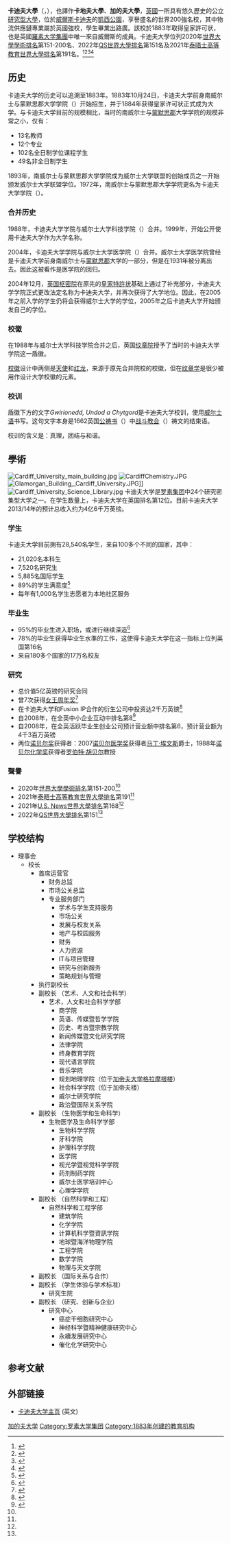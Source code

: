 {{not|威尔士大学卡迪夫学院}}
{{Infobox University
| name = 卡迪夫大学
| native_name = Cardiff University<br />{{lang-cy|Prifysgol Caerdydd}}
| latin_name = 
| image_name = File: Coatofarms-CardiffUni.jpg
| image_size = 235px
| caption = 卡迪夫大学纹章
| motto = {{lang-cy|Gwirionedd Undod A Chytgord}}
| zhmotto = 真理，团结与和谐
| mottoeng = Truth Unity and Harmony
| established = 1883年10月24日 - 南威尔士和蒙茅斯联合学院成立<br>1884年 - 获得皇家许可状正式成为大学<br>1893年 - 成为威尔士大学联盟创始成员并提供威尔士大学学位<br>1972年 - 更名为加帝夫联合学院<br>1988年 - 与威尔士大学科技学院(UWIST)合并<br>1999年 - 更名为加帝夫大学<br>2004年 - 与威尔士大学药学院合并<br>
| type = [[公立大学|公立大学]]
| endowment = [[英镑|£]]2750万（2013）<ref>{{cite web | url = http://www.cardiff.ac.uk/fince/resources/University_Accs_1213.pdf | title = Financial Statements for the Year to 31 July 2013 | accessdate = 2014-02-18 | format = [[Portable_Document_Format|PDF]] | publisher = Cardiff University | page = 14 | deadurl = yes | archiveurl = https://web.archive.org/web/20140413125123/http://www.cardiff.ac.uk/fince/resources/University_Accs_1213.pdf | archivedate = 2014-04-13 }}</ref>
| staff = 5,230
| faculty = 
| chancellor = {{le|珍妮·兰德森|Jenny Randerson, Baroness Randerson|}}女士
| vice_chancellor = {{le|科林·里奥丹|Colin Riordan}}教授
| students = {{HESA student population|INSTID=0179}}（{{HESA year}}）<ref name="HESA citation">{{HESA citation}}</ref>
| undergrad = {{HESA undergraduate population|INSTID=0179}}（{{HESA year}}）<ref name="HESA citation"/>
| postgrad = {{HESA postgraduate population|INSTID=0179}}（{{HESA year}}）<ref name="HESA citation"/>
| other = 
| city = [[加帝夫|加帝夫]]
| country = {{英國}}[[威爾斯|威爾斯]]
| campus = 加帝夫[[市区|市区]]
| colours = {{Scarf|start}}{{Cells|3|#000000}}{{Cell|#D40000}}{{Cells|3|#FFBA00}}{{Cell|#D40000}}{{Cells|3|#000000}}{{Scarf|end}}
| mascot = 
| affiliations = [[罗素大学集团|罗素大学集团]]<br />[[欧洲大学协会|欧洲大学协会]]<br />[[Universities_UK|大学英国团体]]
| website = [http://www.cardiff.ac.uk/ cardiff.ac.uk]
| logo = [[File:Cardiff_University_(logo).svg|center]]
}}
'''卡迪夫大學'''（{{lang-en|Cardiff University}}，{{lang-cy|Prifysgol Caerdydd}}），也譯作'''卡地夫大學'''、'''加的夫大學'''，[[英國|英國]]一所具有悠久歷史的公立[[研究型大學|研究型大學]]，位於[[威爾斯|威爾斯]][[卡迪夫|卡迪夫]]的[[凱西公園|凱西公園]]，享譽盛名的世界200強名校，其中物流供應鏈專業屬於英國強校，學生畢業出路廣。該校於1883年取得皇家許可状，也是英國[[羅素大学集團|羅素大学集團]]中唯一來自威爾斯的成員。卡迪夫大學位列2020年[[世界大學學術排名|世界大學學術排名]]第151-200名、2022年[[QS世界大學排名|QS世界大學排名]]第151名及2021年[[泰晤士高等教育世界大學排名|泰晤士高等教育世界大學排名]]第191名。<ref name="#1">{{cite web|url=https://www.topuniversities.com/universities/cardiff-university#wurs|title=Cardiff University|publisher=Quacquarelli Symonds Limited|language=en|location=London|access-date=2020-08-04|archive-date=2020-12-08|archive-url=https://web.archive.org/web/20201208161950/https://www.topuniversities.com/universities/cardiff-university#wurs|dead-url=no}}</ref><ref name="#2">{{cite web|url=https://www.timeshighereducation.com/world-university-rankings/cardiff-university|title=Cardiff University|publisher=Times Higher Education|language=en|location=London|access-date=2020-08-04|archive-date=2021-02-19|archive-url=https://web.archive.org/web/20210219205356/https://www.timeshighereducation.com/world-university-rankings/cardiff-university|dead-url=no}}</ref><ref name="#3">{{cite web|url=https://www.usnews.com/education/best-global-universities/cardiff-university-500071|title=Cardiff University|publisher=U.S. News & World Report|language=en|location=America|access-date=2020-08-04|archive-date=2020-07-27|archive-url=https://web.archive.org/web/20200727074533/https://www.usnews.com/education/best-global-universities/cardiff-university-500071|dead-url=no}}</ref><ref name="#4">{{cite web|url=http://www.shanghairanking.com/World-University-Rankings/Cardiff-University.html|title=Cardiff University|publisher=ShanghaiRanking Consultancy|language=en|location=Shanghai|access-date=2020-08-04|archive-date=2021-02-11|archive-url=https://web.archive.org/web/20210211133740/http://www.shanghairanking.com/World-University-Rankings/Cardiff-University.html|dead-url=no}}</ref>

== 历史 ==
卡迪夫大学的历史可以追溯至1883年。1883年10月24日，卡迪夫大学前身南威尔士与蒙默思郡大学学院（{{lang-en|University College of South Wales and Monmouthshire}}）开始招生，并于1884年获得皇家许可状正式成为大学。与卡迪夫大学目前的规模相比，当时的南威尔士与[[蒙默思郡|蒙默思郡]]大学学院的规模非常之小，仅有：
* 13名教师
* 12个专业
* 102名全日制学位课程学生
* 49名非全日制学生
1893年，南威尔士与蒙默思郡大学学院成为威尔士大学联盟的创始成员之一开始颁发威尔士大学联盟学位。1972年，南威尔士与蒙默思郡大学学院更名为卡迪夫大学学院（{{lang-en|University College, Cardiff}}）。

=== 合并历史 ===
1988年，卡迪夫大学学院与威尔士大学科技学院（{{lang-en|University of Wales Institute of Science and Technology  (UWIST)}}）合并。1999年，开始公开使用卡迪夫大学作为大学名称。

2004年，卡迪夫大学学院与威尔士大学医学院（{{lang-en|University of Wales College of Medicine}}）合并。威尔士大学医学院曾经是卡迪夫大学前身南威尔士与[[蒙默思郡|蒙默思郡]]大学的一部分，但是在1931年被分离出去。因此这被看作是医学院的回归。

2004年12月，[[英国枢密院|英国枢密院]]在原先的[[皇家特許状|皇家特許状]]基础上通过了补充部分，卡迪夫大学学院正式更改法定名称为卡迪夫大学，并再次获得了大学地位。因此，在2005年之前入学的学生仍将会获得威尔士大学的学位，2005年之后卡迪夫大学开始颁发自己的学位。

=== 校徽 ===
在1988年与威尔士大学科技学院合并之后，英国[[纹章院|纹章院]]授予了当时的卡迪夫大学学院这一盾徽。

[[校徽|校徽]]设计中两侧是[[天使|天使]]和[[龙|红龙]]，来源于原先合并院校的校徽，但在[[纹章学|纹章学]]是很少被用作设计大学校徽的元素。

=== 校训 ===
盾徽下方的文字''Gwirionedd, Undod a Chytgord''是卡迪夫大学校训，使用[[威尔士语|威尔士语]]书写。这句文字本身是1662英国[[公祷书|公祷书]]（{{lang-en|Book of Common Prayer}}）中[[战斗教会|战斗教会]]（{{lang-en|Church Militant}}）祷文的结束语。

校训的含义是：真理，团结与和谐。

== 學術==
{{Infobox UK university rankings
|ARWU_N = 16-20
|ARWU_W = 156
|QS_N = 24
|QS_W = 151
|THE_N = 27
|THE_W = 191=
|LEIDEN_W = 159
|HRLR_E =
|LINE_1 = 0
|Complete = 30
|The_Guardian = 38
|Times/Sunday_Times = 32
|LINE_2 = 0
|TEF = Silver
}}[[File:Cardiff_University_main_building.jpg|thumb]]
[[File:CardiffChemistry.JPG|thumb]]
[[File:Glamorgan_Building,_Cardiff_University.JPG|thumb]]]]
[[File:Cardiff_University_Science_Library.jpg|thumb]]
卡迪夫大学是[[罗素集团|罗素集团]]中24个研究密集型大学之一。在学生数量上，卡迪夫大学在英国排名第12位。目前卡迪夫大学2013/14年的预计总收入约为4亿6千万英镑。

=== 学生 ===
卡迪夫大学目前拥有28,540名学生，来自100多个不同的国家，其中：
* 21,020名本科生
* 7,520名研究生
* 5,885名国际学生
* 89%的学生满意度<ref name="National Student Survey">{{cite web|title=National Student Survey - About - Cardiff University|url=http://www.cardiff.ac.uk/about/facts-and-figures/national-student-survey|accessdate=3 Oct 2014|archive-date=2021-01-25|archive-url=https://web.archive.org/web/20210125223350/https://www.cardiff.ac.uk/about/facts-and-figures/national-student-survey|dead-url=no}}</ref>
* 每年有1,000名学生志愿者为本地社区服务

=== 毕业生 ===
* 95%的毕业生进入职场，或进行继续深造<ref name="Destinations of Leavers from Higher Education Institutions">{{cite web|title=HESA - Higher Education Statistics Agency|url=https://www.hesa.ac.uk/component/pubs/?task=show_pub_detail&pubid=1708|accessdate=3 Oct 2014|deadurl=yes|archiveurl=https://web.archive.org/web/20141006070002/https://www.hesa.ac.uk/component/pubs/?task=show_pub_detail&pubid=1708|archivedate=2014-10-06}}</ref>
* 78%的毕业生获得毕业生水準的工作，这使得卡迪夫大学在这一指标上位列英国第16名
* 来自180多个国家的17万名校友

=== 研究 ===
* 总价值5亿英镑的研究合同
* 曾7次获得[[女王周年奖|女王周年奖]]<ref>{{Cite web|url = http://www.cardiff.ac.uk/about/honours-and-awards/queens-anniversary-prizes|title = Queen's Anniversary Prizes - About - Cardiff University|accessdate = 06/10/2014|archive-date = 2020-11-29|archive-url = https://web.archive.org/web/20201129154427/https://www.cardiff.ac.uk/about/honours-and-awards/queens-anniversary-prizes|dead-url = no}}</ref>
* 在卡迪夫大学和Fusion IP合作的衍生公司中投资达2千万英镑<ref>{{Cite web|url = http://www.cardiff.ac.uk/news/articles/fusion-ip-20m-earmarked-for-investment-10630.html|title = Fusion IP: £20m earmarked for investment|accessdate = 06/10/2014|deadurl = yes|archiveurl = https://web.archive.org/web/20140514133513/http://www.cardiff.ac.uk/news/articles/fusion-ip-20m-earmarked-for-investment-10630.html|archivedate = 2014-05-14}}</ref>
* 自2008年，在全英中小企业互动中排名第8<ref>{{Cite web|url = https://www.gov.uk/government/uploads/system/uploads/attachment_data/file/249720/bis-13-1241-encouraging-a-british-invention-revolution-andrew-witty-review-R1.pdf|title = Encouraging a British Invention Revolution, Sir Andrew Witty, October 2013|accessdate = 06/10/2014|archive-date = 2017-08-29|archive-url = https://web.archive.org/web/20170829153210/https://www.gov.uk/government/uploads/system/uploads/attachment_data/file/249720/bis-13-1241-encouraging-a-british-invention-revolution-andrew-witty-review-R1.pdf|dead-url = no}}</ref>
* 自2008年，在全英活跃毕业生创业公司预计营业额中排名第6，预计营业额为4千3百万英镑
* 两位[[诺贝尔奖|诺贝尔奖]]获得者：2007[[诺贝尔医学奖|诺贝尔医学奖]]获得者[[马丁·埃文斯|马丁·埃文斯]]爵士，1988年[[诺贝尔化学奖|诺贝尔化学奖]]获得者[[罗伯特·胡贝尔|罗伯特·胡贝尔]]教授

=== 聲譽 ===
* 2020年[[世界大學學術排名|世界大學學術排名]]第151-200<ref name="#4"/>
* 2021年[[泰晤士高等教育世界大學排名|泰晤士高等教育世界大學排名]]第191<ref name="#2"/>
* 2021年[[U.S._News世界大學排名|U.S. News世界大學排名]]第168<ref name="#3"/>
* 2022年[[QS世界大學排名|QS世界大學排名]]第151<ref name="#1"/>

== 学校结构 ==
{{Tree list}}
* 理事会
** 校长
*** 首席运营官
**** 财务总监
**** 市场公关总监
**** 专业服务部门
***** 学术与学生支持服务
***** 市场公关
***** 发展与校友关系
***** 地产与校园服务
***** 财务
***** 人力资源
***** IT与项目管理
***** 研究与创新服务
***** 策略规划与管理
*** 执行副校长
*** 副校长 （艺术、人文和社会科学）
**** 艺术，人文和社会科学学部
***** 商学院
***** 英语、传媒暨哲学学院
***** 历史、考古暨宗教学院
***** 新闻传媒暨文化研究学院
***** 法律学院
***** 终身教育学院
***** 现代语言学院
***** 音乐学院
***** 规划地理学院（位于[[加帝夫大学格拉摩根楼|加帝夫大学格拉摩根楼]]）
***** 社会科学学院（位于加帝夫楼）
***** 威尔士研究学院
***** 政治暨国际关系学院
*** 副校长 （生物医学和生命科学）
**** 生物医学及生命科学学部
***** 生物科学学院
***** 牙科学院
***** 护理科学学院
***** 医学院
***** 视光学暨视觉科学学院
***** 药剂制药学院
***** 威尔士医学培训中心
***** 心理学学院
*** 副校长 （自然科学和工程）
**** 自然科学和工程学部
***** 建筑学院
***** 化学学院
***** 计算机科学暨資訊学院
***** 地球暨海洋物理学院
***** 工程学院
***** 数学学院
***** 物理与天文学院
*** 副校长 （国际关系与合作）
*** 副校长 （学生体验与学术标准）
**** 研究生院
*** 副校长 （研究、创新与企业）
**** 研究中心
***** 癌症干细胞研究中心
***** 神经科学暨精神健康研究中心
***** 永續发展研究中心
***** 催化化学研究中心
{{Tree list/end}}

== 参考文献 ==
{{Reflist}}

== 外部链接 ==
* [https://www.cardiff.ac.uk/ 卡迪夫大学主页] {{Wayback|url=https://www.cardiff.ac.uk/ |date=20210224010643 }} (英文)

{{罗素大学集团}}
{{英国的大学}}

[[Category:加的夫大学|]]
[[Category:罗素大学集团|Category:罗素大学集团]]
[[Category:1883年创建的教育机构|Category:1883年创建的教育机构]]